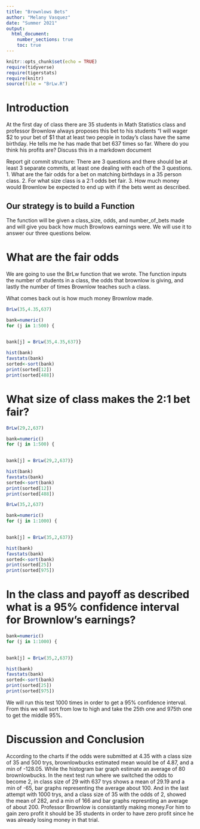 ```yaml
---
title: "Brownlows Bets"
author: "Melany Vasquez"
date: "Summer 2021"
output: 
  html_document:
    number_sections: true
    toc: true
---
```


```r
knitr::opts_chunk$set(echo = TRUE)
require(tidyverse)
require(tigerstats)
require(knitr)
source(file = "BrLw.R")
```


<!-- We recommend you use git branches -- create a separate branch for each major section i.e. Introduction, Methods, Results, Inferential Results, and Discussion and Conclusions - leave the YAML block untouched until the final merge where you put in your own name !-->

# Introduction

<!--In this section you explain what you are trying to show.  Where did the data come from?  What is the research or other question you are trying to answer?!-->

 At the first day of class there are 35 students in Math Statistics class and professor Brownlow always proposes this bet to his students "I will wager $2 to your bet of $1 that at least two people in today's class have  the same birthday.  He tells me he has made that bet 637 times so far. Where do you think his profits are? Discuss this in a markdown document
 
Report git commit structure:
There are 3 questions and there should be at least 3 separate commits, at least one dealing with each of the 3 questions.
1. What are the fair odds for a bet on matching birthdays in a 35 person class.
2. For what size class is a 2:1 odds bet fair.
3. How much money would Brownlow be expected to end up with if the bets went as described.

## Our strategy is to build a Function 

The function will be given a class_size, odds, and number_of_bets made and will give you back how much Browlows earnings were. We will use it to answer our three questions below.

# What are the fair odds  



<!--Decide on your methods:  In this section explain the approach you will take to attack the issue --- how will you decide on a likely estimate of professor Brownlow's earnings or losses after 637 bets. Also explain how you construct a 95% confidence interval about your estimate of his winnings !-->


We are going to use the BrLw function that we wrote. The function inputs the number of students in a class, the odds that brownlow is giving, and lastly the number of times Brownlow teaches such a class.

What comes back out is how much money Brownlow made.



```r
BrLw(35,4.35,637)
```

```r
bank=numeric()
for (j in 1:500) {
  

bank[j] = BrLw(35,4.35,637)}
```

```r
hist(bank)
favstats(bank)
sorted<-sort(bank)
print(sorted[12])
print(sorted[488])
```




# What size of class makes the 2:1 bet fair?  
<!--Explain and display the results of your method of coming up with the estimate of professor Brownlows betting profits!-->

```r
BrLw(29,2,637)
```

```r
bank=numeric()
for (j in 1:500) {
  

bank[j] = BrLw(29,2,637)}
```

```r
hist(bank)
favstats(bank)
sorted<-sort(bank)
print(sorted[12])
print(sorted[488])
```

```r
BrLw(35,2,637)
```

```r
bank=numeric()
for (j in 1:1000) {
  

bank[j] = BrLw(35,2,637)}
```

```r
hist(bank)
favstats(bank)
sorted<-sort(bank)
print(sorted[25])
print(sorted[975])
```


# In the class and payoff as described what is a 95% confidence interval for Brownlow's earnings?
  
<!--Explain and display your method of coming up with a 95% confidence interval of  professor Brownlows winnings (or losings)-->

```r
bank=numeric()
for (j in 1:1000) {
  

bank[j] = BrLw(35,2,637)}
```


```r
hist(bank)
favstats(bank)
sorted<-sort(bank)
print(sorted[25])
print(sorted[975])
```


We will run this test 1000 times in order to get a 95% confidence interval. From this we will sort from low to high and take the 25th one and 975th one to get the middle 95%.


# Discussion and Conclusion

<!--Discussion and conclusion here.  If professor Brownlow is consistantly making or losing money how could he change his payout so that his profits center on zero?  Also discuss what size his class should be in order to have his current scheme balance at zero profit.!-->

According to the charts if the odds were submitted at 4.35 with a class size of 35 and 500 trys, brownlowbucks estimated mean would be of 4.87, and a min of -128.05. While the histogram bar graph estimate an average of 80 brownlowbucks. In the next test run where we switched the odds to become 2, in class size of 29 with 637 trys shows a mean of 29.19 and a min of -65, bar graphs representing the average about 100. And in the last attempt with 1000 trys, and a class size of 35 with the odds of 2, showed the mean of 282, and a min of 166 and bar graphs represnting an average of about 200. 
Professor Brownlow is consistantly making money.For him to gain zero profit it should be 35 students in order to have zero profit since he was already losing money in that trial.


